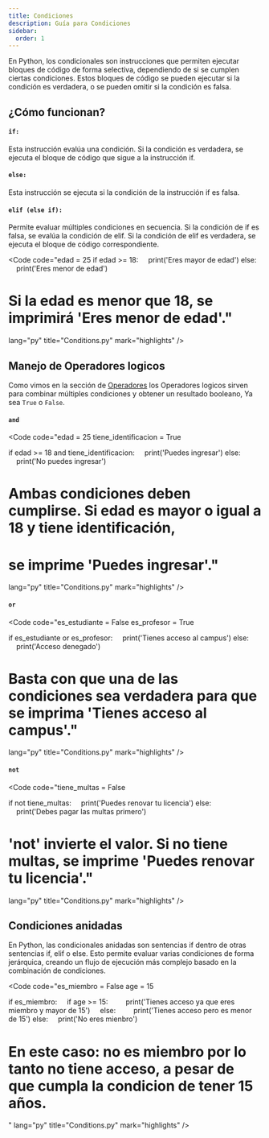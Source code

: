 ```yaml
---
title: Condiciones
description: Guía para Condiciones
sidebar:
  order: 1
---
```



En Python, los condicionales son instrucciones que permiten ejecutar bloques de código de forma selectiva, dependiendo de si se cumplen ciertas condiciones. Estos bloques de código se pueden ejecutar si la condición es verdadera, o se pueden omitir si la condición es falsa. 

## ¿Cómo funcionan?

#### `if:`
Esta instrucción evalúa una condición. Si la condición es verdadera, se ejecuta el bloque de código que sigue a la instrucción if. 

#### `else:`

Esta instrucción se ejecuta si la condición de la instrucción if es falsa. 

#### `elif (else if):`

Permite evaluar múltiples condiciones en secuencia. Si la condición de if es falsa, se evalúa la condición de elif. Si la condición de elif es verdadera, se ejecuta el bloque de código correspondiente. 

<Code 
code="edad = 25
if edad >= 18:
&nbsp;&nbsp;&nbsp;&nbsp;print('Eres mayor de edad')
else:
&nbsp;&nbsp;&nbsp;&nbsp;print('Eres menor de edad')

# Si la edad es menor que 18, se imprimirá 'Eres menor de edad'." 
       
lang="py" 
title="Conditions.py" 
mark="highlights" />

## Manejo de Operadores logicos

Como vimos en la sección de [Operadores](/es/syntaxbasic/operators/) los Operadores logicos sirven para combinar múltiples condiciones y obtener un resultado booleano, Ya sea `True` o `False`.

#### `and`

<Code 
code="edad = 25
tiene_identificacion = True

if edad >= 18 and tiene_identificacion:
&nbsp;&nbsp;&nbsp;&nbsp;print('Puedes ingresar')
else:
&nbsp;&nbsp;&nbsp;&nbsp;print('No puedes ingresar')

# Ambas condiciones deben cumplirse. Si edad es mayor o igual a 18 **y** tiene identificación, 
# se imprime 'Puedes ingresar'." 
       
lang="py" 
title="Conditions.py" 
mark="highlights" />

#### `or`

<Code 
code="es_estudiante = False
es_profesor = True

if es_estudiante or es_profesor:
&nbsp;&nbsp;&nbsp;&nbsp;print('Tienes acceso al campus')
else:
 &nbsp;&nbsp;&nbsp;&nbsp;print('Acceso denegado')

# Basta con que una de las condiciones sea verdadera para que se imprima 'Tienes acceso al campus'."

       
lang="py" 
title="Conditions.py" 
mark="highlights" />

#### `not`

<Code 
code="tiene_multas = False

if not tiene_multas:
&nbsp;&nbsp;&nbsp;&nbsp;print('Puedes renovar tu licencia')
else:
&nbsp;&nbsp;&nbsp;&nbsp;print('Debes pagar las multas primero')

# 'not' invierte el valor. Si no tiene multas, se imprime 'Puedes renovar tu licencia'."

       
lang="py" 
title="Conditions.py" 
mark="highlights" />

## Condiciones anidadas

En Python, las condicionales anidadas son sentencias if dentro de otras sentencias if, elif o else. Esto permite evaluar varias condiciones de forma jerárquica, creando un flujo de ejecución más complejo basado en la combinación de condiciones. 

<Code 
code="es_miembro = False
age = 15

if es_miembro:
&nbsp;&nbsp;&nbsp;&nbsp;if age >= 15:
&nbsp;&nbsp;&nbsp;&nbsp;&nbsp;&nbsp;&nbsp;&nbsp;print('Tienes acceso ya que eres miembro y mayor de 15')
&nbsp;&nbsp;&nbsp;&nbsp;else:
&nbsp;&nbsp;&nbsp;&nbsp;&nbsp;&nbsp;&nbsp;&nbsp;print('Tienes acceso pero es menor de 15')
else:
&nbsp;&nbsp;&nbsp;&nbsp;print('No eres mienbro')
    
# En este caso: no es miembro por lo tanto no tiene acceso, a pesar de que cumpla la condicion de tener 15 años.
"
lang="py" 
title="Conditions.py" 
mark="highlights" />
